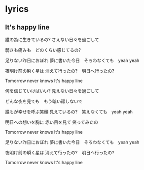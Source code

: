 # lyrics

## It's happy line

誰の為に生きているの?
さえない日々を過ごして

弱さも痛みも　どのくらい感じてるの?

足りない昨日におぼれ
夢に書いた今日　そろわなくても　yeah yeah

夜明け前の瞬く星は
消えて行ったの?　明日へ行ったの?

Tomorrow never knows
It's happy line

何を信じていけばいい?
見えない日々を過ごして

どんな夜を見ても　もう暗い顔しないで

誰もが幸せを呼ぶ笑顔
見えているの?　笑えなくても　yeah yeah

明日への想いを胸に
赤い目を見て
笑ってみたの

Tomorrow never knows
It's happy line

足りない昨日におぼれ
夢に書いた今日　そろわなくても　yeah yeah

夜明け前の瞬く星は
消えて行ったの?　明日へ行ったの?

Tomorrow never knows
It's happy line
